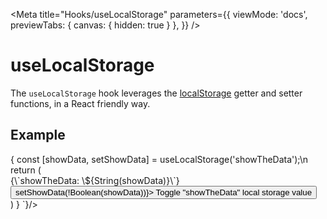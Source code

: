 <!-- useLocalStorage.stories.mdx -->


<Meta
  title="Hooks/useLocalStorage"
  parameters={{
    viewMode: 'docs',
    previewTabs: {
      canvas: { hidden: true }
     },
  }}
/>

# useLocalStorage

The `useLocalStorage` hook leverages the [localStorage](https://developer.mozilla.org/en-US/docs/Web/API/Window/localStorage) getter and setter functions, in a React friendly way.

## Example

<Story name="useLocalStorage">
  <Canvas>
    <LocalStorageExample />
  </Canvas>
  <Syntax code={`
    const App: FC = () => {
      const [showData, setShowData] = useLocalStorage<boolean | undefined>('showTheData');\n
      return (
        <div>
          {\`showTheData: \${String(showData)}\`}
          <button onClick={() => setShowData(!Boolean(showData))}>
            Toggle "showTheData" local storage value
          </button>
        </div>
      )
    }
  `}/>
</Story>


